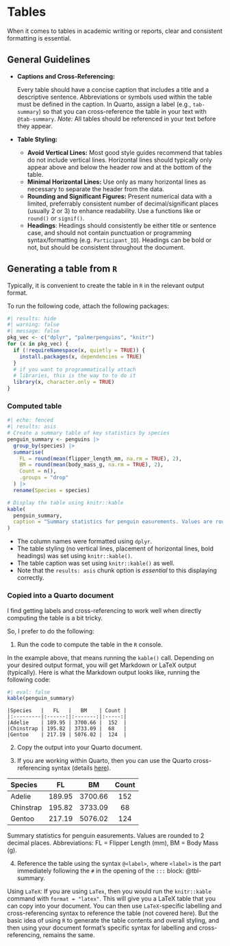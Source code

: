 # Tables {#sec-day5-tables}

When it comes to tables in academic writing or reports, clear and consistent formatting is essential.

## General Guidelines

- **Captions and Cross-Referencing:**

  Every table should have a concise caption that includes a title and a descriptive sentence. Abbreviations or symbols used within the table must be defined in the caption. In Quarto, assign a label (e.g., `tab-summary`) so that you can cross-reference the table in your text with `@tab-summary`.
  _Note:_ All tables should be referenced in your text before they appear.

- **Table Styling:**

  - **Avoid Vertical Lines:**
    Most good style guides recommend that tables do not include vertical lines. Horizontal lines should typically only appear above and below the header row and at the bottom of the table.
  - **Minimal Horizontal Lines:**
    Use only as many horizontal lines as necessary to separate the header from the data.
  - **Rounding and Significant Figures:**
    Present numerical data with a limited, preferrably consistent number of decimal/significant places (usually 2 or 3) to enhance readability. Use a functions like or `round()` or `signif()`.
  - **Headings**:
    Headings should consistently be either title or sentence case, and should not contain punctuation or programming syntax/formatting (e.g. `Participant_ID`). Headings can be bold or not, but should be consistent throughout the document.

## Generating a table from `R`

Typically, it is convenient to create the table in `R` in the relevant output format.

To run the following code, attach the following packages:

```r
#| results: hide
#| warning: false
#| message: false
pkg_vec <- c("dplyr", "palmerpenguins", "knitr")
for (x in pkg_vec) {
  if (!requireNamespace(x, quietly = TRUE)) {
    install.packages(x, dependencies = TRUE)
  }
  # if you want to programmatically attach
  # libraries, this is the way to to do it
  library(x, character.only = TRUE)
}
```

### Computed table

```r
#| echo: fenced
#| results: asis
# Create a summary table of key statistics by species
penguin_summary <- penguins |>
  group_by(species) |>
  summarise(
    FL = round(mean(flipper_length_mm, na.rm = TRUE), 2),
    BM = round(mean(body_mass_g, na.rm = TRUE), 2),
    Count = n(),
    .groups = "drop"
  ) |>
  rename(Species = species)

# Display the table using knitr::kable
kable(
  penguin_summary,
  caption = "Summary statistics for penguin easurements. Values are rounded to 2 decimal places. Abbreviations: FL = Flipper Length (mm), BM = Body Mass (g)."
)
```

- The column names were formatted using `dplyr`.
- The table styling (no vertical lines, placement of horizontal lines, bold headings) was set using `knitr::kable()`.
- The table caption was set using `knitr::kable()` as well.
- Note that the `results: asis` chunk option is *essential* to this displaying correctly.

### Copied into a Quarto document

I find getting labels and cross-referencing to work well when directly computing the table is a bit tricky.

So, I prefer to do the following:

1. Run the code to compute the table in the `R` console.

In the example above, that means running the `kable()` call.
Depending on your desired output format, you will get Markdown or LaTeX output (typically).
Here is what the Markdown output looks like, running the following code:

```r
#| eval: false
kable(penguin_summary)
```

```plaintext
|Species   |   FL   |   BM    | Count |
|:---------|:------:|:-------:|:-----:|
|Adelie    | 189.95 | 3700.66 |  152  |
|Chinstrap | 195.82 | 3733.09 |  68   |
|Gentoo    | 217.19 | 5076.02 |  124  |
```

2. Copy the output into your Quarto document.

3. If you are working within Quarto, then you can use the Quarto cross-referencing syntax (details [here](https://quarto.org/docs/authoring/cross-references.html)).


::: {#tbl-summary}

|Species   |   FL   |   BM    | Count |
|:---------|:------:|:-------:|:-----:|
|Adelie    | 189.95 | 3700.66 |  152  |
|Chinstrap | 195.82 | 3733.09 |  68   |
|Gentoo    | 217.19 | 5076.02 |  124  |

Summary statistics for penguin easurements. Values are rounded to 2 decimal places. Abbreviations: FL = Flipper Length (mm), BM = Body Mass (g).

:::

4. Reference the table using the syntax `@<label>`, where `<label>` is the part immediately following the `#` in the opening of the `:::` block: @tbl-summary.


Using `LaTeX`: If you are using `LaTex`, then you would run the `knitr::kable` command with `format = "latex"`.
This will give you a LaTeX table that you can copy into your document.
You can then use `LaTeX`-specific labelling and cross-referencing syntax to reference the table (not covered here).
But the basic idea of using `R` to generate the table contents and overall styling, and then using your document format's specific syntax for labelling and cross-referencing, remains the same.